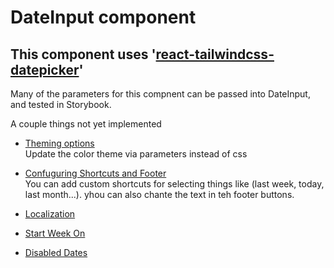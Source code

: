 
<Meta title="Fields/DateInput/Docs" />


# DateInput component
## This component uses '[react-tailwindcss-datepicker](https://www.npmjs.com/package/react-tailwindcss-datepicker)'

Many of the parameters for this compnent can be passed into DateInput, and tested in Storybook.

A couple things not yet implemented

 - [Theming options](https://react-tailwindcss-datepicker.vercel.app/theming-options)<br/>
 Update the color theme via parameters instead of css

 - [Confuguring Shortcuts and Footer](https://react-tailwindcss-datepicker.vercel.app/advanced-features#configs)
 <br/>You can add custom shortcuts for selecting things like (last week, today, last month...).
 yhou can also chante the text in teh footer buttons.

 - [Localization](https://react-tailwindcss-datepicker.vercel.app/advanced-features#localization)

 - [Start Week On](https://react-tailwindcss-datepicker.vercel.app/theming-options)

 - [Disabled Dates](https://react-tailwindcss-datepicker.vercel.app/advanced-features#disabled-dates)